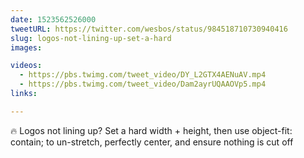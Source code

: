 ```yaml
---
date: 1523562526000
tweetURL: https://twitter.com/wesbos/status/984518710730940416
slug: logos-not-lining-up-set-a-hard
images:

videos:
  - https://pbs.twimg.com/tweet_video/DY_L2GTX4AENuAV.mp4
  - https://pbs.twimg.com/tweet_video/Dam2ayrUQAAOVp5.mp4
links:

---
```

🔥 Logos not lining up? Set a hard width + height, then use object-fit: contain; to un-stretch, perfectly center, and ensure nothing is cut off
